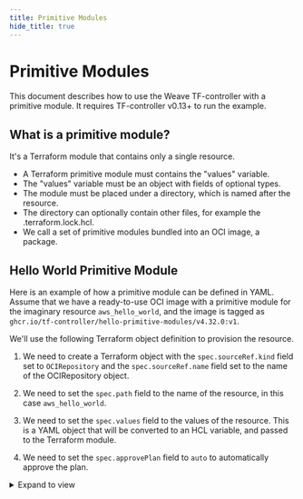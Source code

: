 ```yaml
---
title: Primitive Modules
hide_title: true
---
```


# Primitive Modules

This document describes how to use the Weave TF-controller with a primitive module.
It requires TF-controller v0.13+ to run the example.

## What is a primitive module?

It's a Terraform module that contains only a single resource.

  * A Terraform primitive module must contains the "values" variable.
  * The "values" variable must be an object with fields of optional types.
  * The module must be placed under a directory, which is named after the resource.
  * The directory can optionally contain other files, for example the .terraform.lock.hcl.
  * We call a set of primitive modules bundled into an OCI image, a package.

## Hello World Primitive Module

Here is an example of how a primitive module can be defined in YAML.
Assume that we have a ready-to-use OCI image with a primitive module for the imaginary resource `aws_hello_world`,
and the image is tagged as `ghcr.io/tf-controller/hello-primitive-modules/v4.32.0:v1`.

We'll use the following Terraform object definition to provision the resource.

1. We need to create a Terraform object with the `spec.sourceRef.kind` field
set to `OCIRepository` and the `spec.sourceRef.name` field set to the name of the OCIRepository object.

2. We need to set the `spec.path` field to the name of the resource, in this case `aws_hello_world`.

3. We need to set the `spec.values` field to the values of the resource. This is a YAML object that
will be converted to an HCL variable, and passed to the Terraform module.

4. We need to set the `spec.approvePlan` field to `auto` to automatically approve the plan.

<details><summary>Expand to view</summary>

```yaml {19-26}
---
apiVersion: source.toolkit.fluxcd.io/v1beta2
kind: OCIRepository
metadata:
  name: hello-package-v4.32.0
  namespace: flux-system
spec:
  interval: 30s
  url: oci://ghcr.io/tf-controller/hello-primitive-modules/v4.32.0
  ref:
    tag: v1
---
apiVersion: infra.contrib.fluxcd.io/v1alpha1
kind: Terraform
metadata:
  name: hello-world
  namespace: flux-system
spec:
  path: aws_hello_world
  values:
    greeting: Hi
    subject: my world
  sourceRef:
    kind: OCIRepository
    name: hello-package-v4.32.0
  approvePlan: auto
  interval: 1h0m
```

</details>
